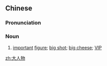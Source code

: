 ==Chinese==
{{zh-forms|type=12}}

===Pronunciation===
{{zh-pron
|m=dàrénwù
|c=daai6 jan4 mat6-2
|h=pfs=thai-ngìn-vu̍t
|mn=tāi-jîn-bu̍t
|cat=n
}}

===Noun===
{{zh-noun}}

# [[important]] [[figure]]; [[big shot]]; [[big cheese]]; [[VIP]]

[[zh:大人物]]